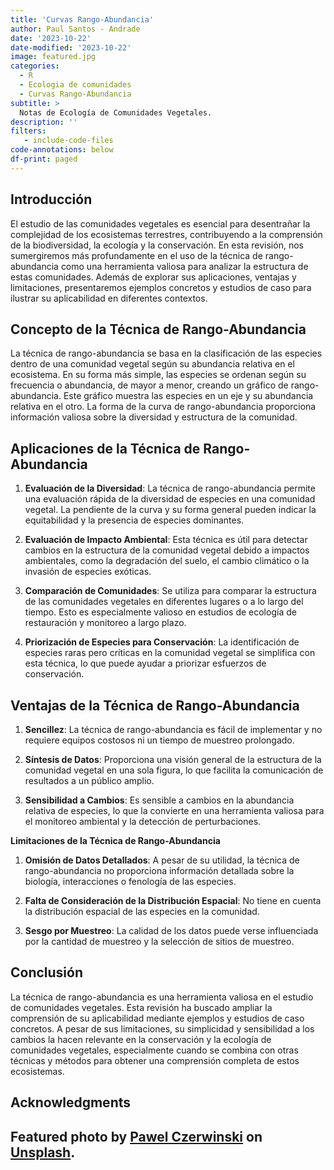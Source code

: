```yaml
---
title: 'Curvas Rango-Abundancia'
author: Paul Santos - Andrade
date: '2023-10-22'
date-modified: '2023-10-22'
image: featured.jpg
categories:
  - R
  - Ecologia de comunidades
  - Curvas Rango-Abundancia
subtitle: >
  Notas de Ecología de Comunidades Vegetales.
description: ''
filters:
   - include-code-files
code-annotations: below
df-print: paged
---
```


## Introducción

El estudio de las comunidades vegetales es esencial para desentrañar la complejidad de los ecosistemas terrestres, contribuyendo a la comprensión de la biodiversidad, la ecología y la conservación. En esta revisión, nos sumergiremos más profundamente en el uso de la técnica de rango-abundancia como una herramienta valiosa para analizar la estructura de estas comunidades. Además de explorar sus aplicaciones, ventajas y limitaciones, presentaremos ejemplos concretos y estudios de caso para ilustrar su aplicabilidad en diferentes contextos.

## Concepto de la Técnica de Rango-Abundancia

La técnica de rango-abundancia se basa en la clasificación de las especies dentro de una comunidad vegetal según su abundancia relativa en el ecosistema. En su forma más simple, las especies se ordenan según su frecuencia o abundancia, de mayor a menor, creando un gráfico de rango-abundancia. Este gráfico muestra las especies en un eje y su abundancia relativa en el otro. La forma de la curva de rango-abundancia proporciona información valiosa sobre la diversidad y estructura de la comunidad.

## Aplicaciones de la Técnica de Rango-Abundancia

1. **Evaluación de la Diversidad**: La técnica de rango-abundancia permite una evaluación rápida de la diversidad de especies en una comunidad vegetal. La pendiente de la curva y su forma general pueden indicar la equitabilidad y la presencia de especies dominantes.

2. **Evaluación de Impacto Ambiental**: Esta técnica es útil para detectar cambios en la estructura de la comunidad vegetal debido a impactos ambientales, como la degradación del suelo, el cambio climático o la invasión de especies exóticas.

3. **Comparación de Comunidades**: Se utiliza para comparar la estructura de las comunidades vegetales en diferentes lugares o a lo largo del tiempo. Esto es especialmente valioso en estudios de ecología de restauración y monitoreo a largo plazo.

4. **Priorización de Especies para Conservación**: La identificación de especies raras pero críticas en la comunidad vegetal se simplifica con esta técnica, lo que puede ayudar a priorizar esfuerzos de conservación.

## Ventajas de la Técnica de Rango-Abundancia

1. **Sencillez**: La técnica de rango-abundancia es fácil de implementar y no requiere equipos costosos ni un tiempo de muestreo prolongado.

2. **Síntesis de Datos**: Proporciona una visión general de la estructura de la comunidad vegetal en una sola figura, lo que facilita la comunicación de resultados a un público amplio.

3. **Sensibilidad a Cambios**: Es sensible a cambios en la abundancia relativa de especies, lo que la convierte en una herramienta valiosa para el monitoreo ambiental y la detección de perturbaciones.

**Limitaciones de la Técnica de Rango-Abundancia**

1. **Omisión de Datos Detallados**: A pesar de su utilidad, la técnica de rango-abundancia no proporciona información detallada sobre la biología, interacciones o fenología de las especies.

2. **Falta de Consideración de la Distribución Espacial**: No tiene en cuenta la distribución espacial de las especies en la comunidad.

3. **Sesgo por Muestreo**: La calidad de los datos puede verse influenciada por la cantidad de muestreo y la selección de sitios de muestreo.

## Conclusión

La técnica de rango-abundancia es una herramienta valiosa en el estudio de comunidades vegetales. Esta revisión ha buscado ampliar la comprensión de su aplicabilidad mediante ejemplos y estudios de caso concretos. A pesar de sus limitaciones, su simplicidad y sensibilidad a los cambios la hacen relevante en la conservación y la ecología de comunidades vegetales, especialmente cuando se combina con otras técnicas y métodos para obtener una comprensión completa de estos ecosistemas.

## Acknowledgments {.appendix}

Featured photo by <a href="https://unsplash.com/@pawel_czerwinski?utm_content=creditCopyText&utm_medium=referral&utm_source=unsplash">Pawel Czerwinski</a> on <a href="https://unsplash.com/photos/green-leafed-plant-clip-art-lWBZ01XRRoI?utm_content=creditCopyText&utm_medium=referral&utm_source=unsplash">Unsplash</a>.
---

  
